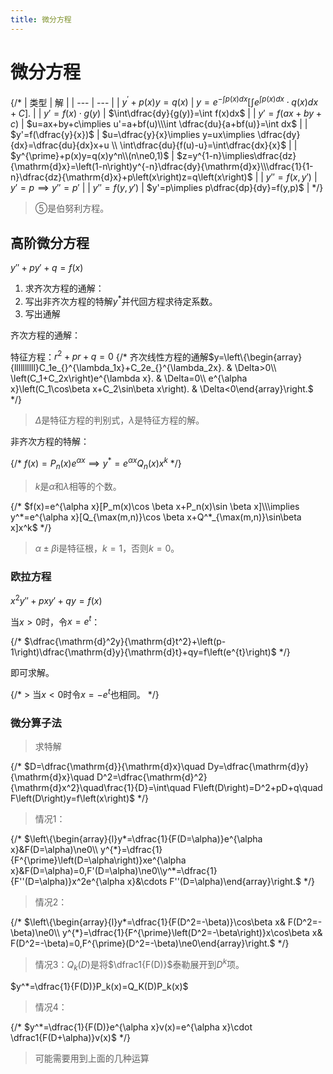 ```yaml
---
title: 微分方程
---
```

# 微分方程

{/* 
| 类型 | 解 |
| --- | --- |
| $y^{\prime}+p(x)y=q(x)$ | $y=e^{-\int p(x)dx}[\int e^{\int p(x)dx}\cdot q(x)dx+C].$ |
| $y'=f(x)\cdot g(y)$ | $\int\dfrac{dy}{g(y)}=\int f(x)dx$ |
| $y'=f(ax+by+c)$ | $u=ax+by+c\implies u'=a+bf(u)\\\int \dfrac{du}{a+bf(u)}=\int dx$ |
| $y'=f(\dfrac{y}{x})$ | $u=\dfrac{y}{x}\implies y=ux\implies \dfrac{dy}{dx}=\dfrac{du}{dx}x+u \\ \int\dfrac{du}{f(u)-u}=\int\dfrac{dx}{x}$ |
| $y^{\prime}+p(x)y=q(x)y^n\\(n\ne0,1)$ | $z=y^{1-n}\implies\dfrac{dz}{\mathrm{d}x}=\left(1-n\right)y^{-n}\dfrac{dy}{\mathrm{d}x}\\\dfrac{1}{1-n}\dfrac{dz}{\mathrm{d}x}+p\left(x\right)z=q\left(x\right)$ |
| $y''=f(x,y')$ | $y'=p\implies y''=p'$ |
| $y''=f(y,y')$ | $y'=p\implies p\dfrac{dp}{dy}=f(y,p)$ | */}


> ⑤是伯努利方程。


## 高阶微分方程

$y''+py'+q=f(x)$

1. 求齐次方程的通解：
2. 写出非齐次方程的特解$y^*$并代回方程求待定系数。
3. 写出通解

齐次方程的通解：

特征方程：$r^2+pr+q=0$
{/* 
齐次线性方程的通解$y=\left\{\begin{array}{llllllllll}C_1e_{}^{\lambda_1x}+C_2e_{}^{\lambda_2x}. & \Delta>0\\ \left(C_1+C_2x\right)e^{\lambda x}. & \Delta=0\\ e^{\alpha x}\left(C_1\cos\beta x+C_2\sin\beta x\right). & \Delta<0\end{array}\right.$ */}

> $\Delta$是特征方程的判别式，$\lambda$是特征方程的解。


非齐次方程的特解：

{/* $f(x)=P_n(x)e^{\alpha x}\implies y^*=e^{\alpha x}Q_n(x)x^k$ */}

> $k$是$\alpha$和$\lambda$相等的个数。


{/* $f(x)=e^{\alpha x}[P_m(x)\cos \beta x+P_n(x)\sin \beta x]\\\implies y^*=e^{\alpha x}[Q_{\max(m,n)}\cos \beta x+Q^*_{\max(m,n)}\sin\beta x]x^k$ */}

> $\alpha\pm\beta\mathrm{i}$是特征根，$k=1$，否则$k=0$。


### 欧拉方程

$x^2y''+pxy'+qy=f(x)$

当$x>0$时，令$x=e^t$：

{/* $\dfrac{\mathrm{d}^2y}{\mathrm{d}t^2}+\left(p-1\right)\dfrac{\mathrm{d}y}{\mathrm{d}t}+qy=f\left(e^{t}\right)$ */}

即可求解。

{/* > 当$x<0$时令$x=-e^t$也相同。 */}


### 微分算子法
> 求特解


{/* $D=\dfrac{\mathrm{d}}{\mathrm{d}x}\quad Dy=\dfrac{\mathrm{d}y}{\mathrm{d}x}\quad D^2=\dfrac{\mathrm{d}^2}{\mathrm{d}x^2}\quad\frac{1}{D}=\int\quad F\left(D\right)=D^2+pD+q\quad F\left(D\right)y=f\left(x\right)$ */}

> 情况1：


{/* $\left\{\begin{array}{l}y*=\dfrac{1}{F(D=\alpha)}e^{\alpha x}&F(D=\alpha)\ne0\\ y^{*}=\dfrac{1}{F^{\prime}\left(D=\alpha\right)}xe^{\alpha x}&F(D=\alpha)=0,F'(D=\alpha)\ne0\\y^*=\dfrac{1}{F''(D=\alpha)}x^2e^{\alpha x}&\cdots F''(D=\alpha)\end{array}\right.$ */}

> 情况2：


{/* $\left\{\begin{array}{l}y*=\dfrac{1}{F(D^2=-\beta)}\cos\beta x& F(D^2=-\beta)\ne0\\ y^{*}=\dfrac{1}{F^{\prime}\left(D^2=-\beta\right)}x\cos\beta x& F(D^2=-\beta)=0,F^{\prime}(D^2=-\beta)\ne0\end{array}\right.$ */}

> 情况3：$Q_k(D)$是将$\dfrac1{F(D)}$泰勒展开到$D^k$项。


$y^*=\dfrac{1}{F(D)}P_k(x)=Q_K(D)P_k(x)$

> 情况4：


{/* $y^*=\dfrac{1}{F(D)}e^{\alpha x}v(x)=e^{\alpha x}\cdot \dfrac1{F(D+\alpha)}v(x)$ */}

> 可能需要用到上面的几种运算


‍
